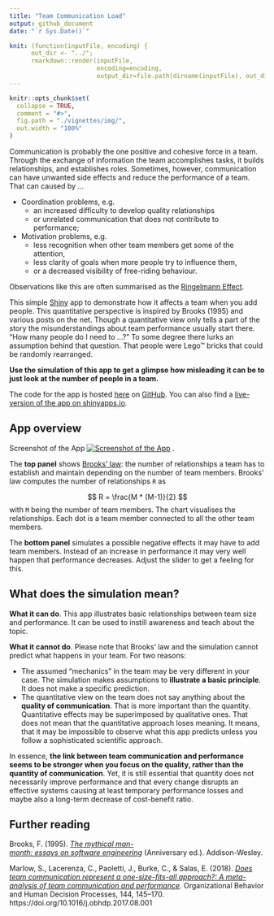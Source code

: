 ```yaml
---
title: "Team Communication Load"
output: github_document
date: "`r Sys.Date()`"

knit: (function(inputFile, encoding) {
      out_dir <- "../";
      rmarkdown::render(inputFile,
                        encoding=encoding,
                        output_dir=file.path(dirname(inputFile), out_dir))})
---
```


<!-- README.md is generated from README.Rmd. Please edit that file. -->

```r
knitr::opts_chunk$set(
  collapse = TRUE,
  comment = "#>",
  fig.path = "./vignettes/img/",
  out.width = "100%"
)
```

Communication is probably the one positive and cohesive force in a team. Through the exchange of information the team accomplishes tasks, it builds relationships, and establishes roles. Sometimes, however, communication can have unwanted side effects and reduce the performance of a team. That can caused by ...

* Coordination problems, e.g.
  * an increased difficulty to develop quality relationships
  * or unrelated communication that does not contribute to performance;
* Motivation problems, e.g.
  * less recognition when other team members get some of the attention,
  * less clarity of goals when more people try to influence them,
  * or a decreased visibility of free-riding behaviour.
  
Observations like this are often summarised as the [Ringelmann Effect](https://en.wikipedia.org/wiki/Ringelmann_effect).

This simple [Shiny](https://shiny.rstudio.com/) app to demonstrate how it affects a team when you add people. This quantitative perspective is inspired by Brooks (1995) and various posts on the net. Though a quantitative view only tells a part of the story the misunderstandings about team performance usually start there. "How many people do I need to ...?" To some degree there lurks an assumption behind that question. That people were Lego™ bricks that could be randomly rearranged. 

**Use the simulation of this app to get a glimpse how misleading it can be to just look at the number of people in a team.**

The code for the app is hosted [here](https://github.com/SigurdJanson/CommunicationOverload) on [GitHub](https://github.com). You can also find a [live-version of the app on shinyapps.io](https://js-rapps.shinyapps.io/communicationoverload/).


## App overview

Screenshot of the App [![Screenshot of the App](./vignettes/img/TeamCommunication_Overview.png)](https://js-rapps.shinyapps.io/communicationoverload/) .

The **top panel** shows [Brooks' law](https://en.wikipedia.org/wiki/Brooks%27s_law): the number of relationships a team has to establish and maintain depending on the number of team members. Brooks' law computes the number of relationships `R` as

$$ R = \frac{M * (M-1)}{2} $$
with `M` being the number of team members. The chart visualises the relationships. Each dot is a team member connected to all the other team members.

The **bottom panel** simulates a possible negative effects it may have to add team members. Instead of an increase in performance it may very well happen that performance decreases. Adjust the slider to get a feeling for this.



## What does the simulation mean?

**What it can do**. This app illustrates basic relationships between team size and performance. It can be used to instill awareness and teach about the topic.

**What it cannot do**. Please note that Brooks' law and the simulation cannot predict what happens in your team. For two reasons:

* The assumed "mechanics" in the team may be very different in your case. The simulation makes assumptions to **illustrate a basic principle**. It does not make a specific prediction.
* The quantitative view on the team does not say anything about the **quality of communication**. That is more important than the quantity. Quantitative effects may be superimposed by qualitative ones. That does not mean that the quantitative approach loses meaning. It means, that it may be impossible to observe what this app predicts unless you follow a sophisticated scientific approach.

In essence, **the link between team communication and performance seems to be stronger when you focus on the quality, rather than the quantity of communication**. Yet, it is still essential that quantity does not necessarily improve performance and that every change disrupts an effective systems causing at least temporary performance losses and maybe also a long-term decrease of cost-benefit ratio.



## Further reading

Brooks, F. (1995). [*The mythical man-month: essays on software engineering*](https://en.wikipedia.org/wiki/The_Mythical_Man-Month) (Anniversary ed.). Addison-Wesley.

Marlow, S., Lacerenza, C., Paoletti, J., Burke, C., & Salas, E. (2018). [*Does team communication represent a one-size-fits-all approach?: A meta-analysis of team communication and performance*](https://www.sciencedirect.com/science/article/abs/pii/S074959781630125X). Organizational Behavior and Human Decision Processes, 144, 145–170. https://doi.org/10.1016/j.obhdp.2017.08.001

